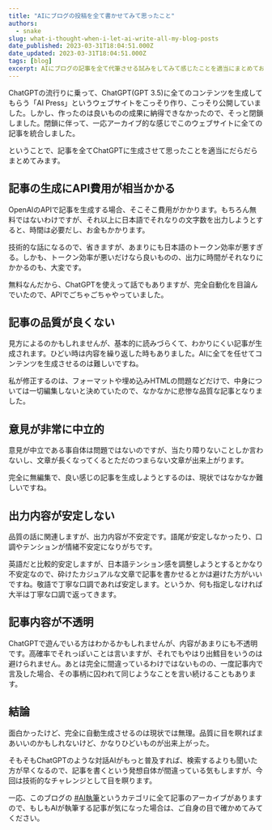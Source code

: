 ```yaml
---
title: "AIにブログの投稿を全て書かせてみて思ったこと"
authors:
  - snake
slug: what-i-thought-when-i-let-ai-write-all-my-blog-posts
date_published: 2023-03-31T18:04:51.000Z
date_updated: 2023-03-31T18:04:51.000Z
tags: [blog]
excerpt: AIにブログの記事を全て代筆させる試みをしてみて感じたことを適当にまとめておきました。
---
```


ChatGPTの流行りに乗って、ChatGPT(GPT 3.5)に全てのコンテンツを生成してもらう「AI Press」というウェブサイトをこっそり作り、こっそり公開していました。しかし、作ったのは良いものの成果に納得できなかったので、そっと閉鎖しました。閉鎖に伴って、一応アーカイブ的な感じでこのウェブサイトに全ての記事を統合しました。

ということで、記事を全てChatGPTに生成させて思ったことを適当にだらだらまとめてみます。

## 記事の生成にAPI費用が相当かかる

OpenAIのAPIで記事を生成する場合、そこそこ費用がかかります。もちろん無料ではないわけですが、それ以上に日本語でそれなりの文字数を出力しようとすると、時間は必要だし、お金もかかります。

技術的な話になるので、省きますが、あまりにも日本語のトークン効率が悪すぎる。しかも、トークン効率が悪いだけなら良いものの、出力に時間がそれなりにかかるのも、大変です。

無料なんだから、ChatGPTを使えって話でもありますが、完全自動化を目論んでいたので、APIでごちゃごちゃやっていました。

## 記事の品質が良くない

 見方によるのかもしれませんが、基本的に読みづらくて、わかりにくい記事が生成されます。ひどい時は内容を繰り返した時もありました。AIに全てを任せてコンテンツを生成させるのは難しいですね。

私が修正するのは、フォーマットや埋め込みHTMLの問題などだけで、中身については一切編集しないと決めていたので、なかなかに悲惨な品質な記事となりました。

## 意見が非常に中立的

意見が中立である事自体は問題ではないのですが、当たり障りないことしか言わないし、文章が長くなってくるとただのつまらない文章が出来上がります。

完全に無編集で、良い感じの記事を生成しようとするのは、現状ではなかなか難しいですね。

## 出力内容が安定しない

品質の話に関連しますが、出力内容が不安定です。語尾が安定しなかったり、口調やテンションが情緒不安定になりがちです。

英語だと比較的安定しますが、日本語テンション感を調整しようとするとかなり不安定なので、砕けたカジュアルな文章で記事を書かせるとかは避けた方がいいですね。敬語で丁寧な口調であれば安定します。というか、何も指定しなければ大半は丁寧な口調で返ってきます。

## 記事内容が不透明

ChatGPTで遊んでいる方はわかるかもしれませんが、内容があまりにも不透明です。高確率でそれっぽいことは言いますが、それでもやはり出鱈目をいうのは避けられません。あとは完全に間違っているわけではないものの、一度記事内で言及した場合、その事柄に囚われて同じようなことを言い続けることもあります。

## 結論

面白かったけど、完全に自動生成させるのは現状では無理。品質に目を瞑ればまあいいのかもしれないけど、かなりひどいものが出来上がった。

そもそもChatGPTのような対話AIがもっと普及すれば、検索するよりも聞いた方が早くなるので、記事を書くという発想自体が間違っている気もしますが、今回は技術的なチャレンジとして目を瞑ります。

一応、このブログの [#AI執筆](/tags/ai執筆/)というカテゴリに全て記事のアーカイブがありますので、もしもAIが執筆する記事が気になった場合は、ご自身の目で確かめてみてください。

